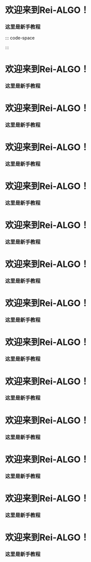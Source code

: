 # 欢迎来到Rei-ALGO！

### 这里是新手教程

::: code-space

:::

# 欢迎来到Rei-ALGO！

### 这里是新手教程

# 欢迎来到Rei-ALGO！

### 这里是新手教程

# 欢迎来到Rei-ALGO！

### 这里是新手教程

# 欢迎来到Rei-ALGO！

### 这里是新手教程

# 欢迎来到Rei-ALGO！

### 这里是新手教程

# 欢迎来到Rei-ALGO！

### 这里是新手教程

# 欢迎来到Rei-ALGO！

### 这里是新手教程

# 欢迎来到Rei-ALGO！

### 这里是新手教程

# 欢迎来到Rei-ALGO！

### 这里是新手教程

# 欢迎来到Rei-ALGO！

### 这里是新手教程

# 欢迎来到Rei-ALGO！

### 这里是新手教程

# 欢迎来到Rei-ALGO！

### 这里是新手教程

# 欢迎来到Rei-ALGO！

### 这里是新手教程
